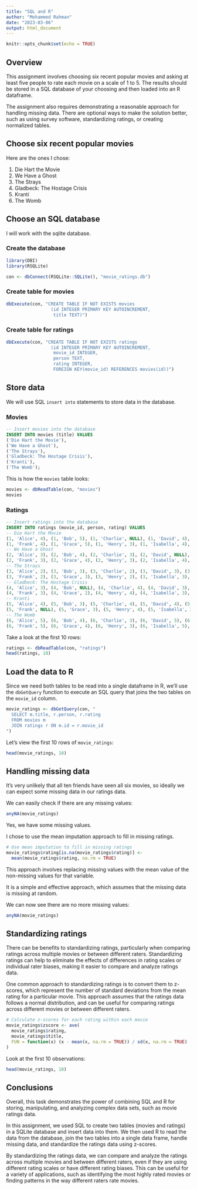 ```yaml
---
title: "SQL and R"
author: "Mohammed Rahman"
date: "2023-03-06"
output: html_document
---
```


```r
knitr::opts_chunk$set(echo = TRUE)
```

## Overview

This assignment involves choosing six recent popular movies and asking at least 
five people to rate each movie on a scale of 1 to 5. 
The results should be stored in a SQL database of your choosing and then loaded 
into an R dataframe. 

The assignment also requires demonstrating a reasonable approach for handling 
missing data. 
There are optional ways to make the solution better, such as using survey 
software, standardizing ratings, or creating normalized tables.

## Choose six recent popular movies

Here are the ones I chose:

1. Die Hart the Movie
2. We Have a Ghost
3. The Strays
4. Gladbeck: The Hostage Crisis
5. Kranti
6. The Womb

## Choose an SQL database

I will work with the sqlite database.

### Create the database

```r
library(DBI)
library(RSQLite)

con <- dbConnect(RSQLite::SQLite(), "movie_ratings.db")
```

### Create table for movies

```r
dbExecute(con, "CREATE TABLE IF NOT EXISTS movies
                 (id INTEGER PRIMARY KEY AUTOINCREMENT,
                  title TEXT)")
```

### Create table for ratings

```r
dbExecute(con, "CREATE TABLE IF NOT EXISTS ratings
                 (id INTEGER PRIMARY KEY AUTOINCREMENT,
                  movie_id INTEGER,
                  person TEXT,
                  rating INTEGER,
                  FOREIGN KEY(movie_id) REFERENCES movies(id))")
```

## Store data

We will use SQL `insert into` statements to store data in the database.

### Movies

```sql
-- Insert movies into the database
INSERT INTO movies (title) VALUES 
('Die Hart the Movie'),
('We Have a Ghost'),
('The Strays'),
('Gladbeck: The Hostage Crisis'),
('Kranti'),
('The Womb');
```

This is how the `movies` table looks:

```r
movies <- dbReadTable(con, "movies")
movies
```


### Ratings

```sql
-- Insert ratings into the database
INSERT INTO ratings (movie_id, person, rating) VALUES 
-- Die Hart the Movie
(1, 'Alice', 4), (1, 'Bob', 5), (1, 'Charlie', NULL), (1, 'David', 4), (1, 'Emma', 2), 
(1, 'Frank', 4), (1, 'Grace', 5), (1, 'Henry', 3), (1, 'Isabella', 4), (1, 'Jacob', 2), 
-- We Have a Ghost
(2, 'Alice', 3), (2, 'Bob', 4), (2, 'Charlie', 3), (2, 'David', NULL), (2, 'Emma', 2), 
(2, 'Frank', 3), (2, 'Grace', 4), (2, 'Henry', 3), (2, 'Isabella', 4), (2, 'Jacob', 2), 
-- The Strays
(3, 'Alice', 2), (3, 'Bob', 3), (3, 'Charlie', 2), (3, 'David', 3), (3, 'Emma', 1), 
(3, 'Frank', 2), (3, 'Grace', 3), (3, 'Henry', 2), (3, 'Isabella', 3), (3, 'Jacob', 1), 
-- Gladbeck: The Hostage Crisis
(4, 'Alice', 3), (4, 'Bob', NULL), (4, 'Charlie', 4), (4, 'David', 3), (4, 'Emma', 5), 
(4, 'Frank', 3), (4, 'Grace', 2), (4, 'Henry', 4), (4, 'Isabella', 3), (4, 'Jacob', 5), 
-- Kranti
(5, 'Alice', 4), (5, 'Bob', 3), (5, 'Charlie', 4), (5, 'David', 4), (5, 'Emma', 2), 
(5, 'Frank', NULL), (5, 'Grace', 3), (5, 'Henry', 4), (5, 'Isabella', 3), (5, 'Jacob', 2), 
-- The Womb
(6, 'Alice', 5), (6, 'Bob', 4), (6, 'Charlie', 3), (6, 'David', 5), (6, 'Emma', 2), 
(6, 'Frank', 5), (6, 'Grace', 4), (6, 'Henry', 3), (6, 'Isabella', 5), (6, 'Jacob', NULL);
```

Take a look at the first 10 rows:
```r
ratings <- dbReadTable(con, "ratings")
head(ratings, 10)
```

## Load the data to R

Since we need both tables to be read into a single dataframe in R, we'll use 
the `dbGetQuery` function to execute an SQL query that joins the two tables on 
the `movie_id` column.

```r
movie_ratings <- dbGetQuery(con, "
  SELECT m.title, r.person, r.rating
  FROM movies m
  JOIN ratings r ON m.id = r.movie_id
")
```

Let's view the first 10 rows of `movie_ratings`:

```r
head(movie_ratings, 10)
```

## Handling missing data

It's very unlikely that all ten friends have seen all six movies, so ideally we 
can expect some missing data in our ratings data.

We can easily check if there are any missing values:

```r
anyNA(movie_ratings)
```

Yes, we have some missing values.

I chose to use the mean imputation approach to fill in missing ratings.

```r
# Use mean imputation to fill in missing ratings
movie_ratings$rating[is.na(movie_ratings$rating)] <- 
  mean(movie_ratings$rating, na.rm = TRUE)
```

This approach involves replacing missing values with the mean value of the 
non-missing values for that variable.

It is a simple and effective approach, which assumes that the missing data is 
missing at random.

We can now see there are no more missing values:

```r
anyNA(movie_ratings)
```

## Standardizing ratings

There can be benefits to standardizing ratings, particularly when comparing 
ratings across multiple movies or between different raters. 
Standardizing ratings can help to eliminate the effects of differences in 
rating scales or individual rater biases, making it easier to compare and 
analyze ratings data.

One common approach to standardizing ratings is to convert them to z-scores, 
which represent the number of standard deviations from the mean rating for a 
particular movie. This approach assumes that the ratings data follows a normal 
distribution, and can be useful for comparing ratings across different movies 
or between different raters.

```r
# Calculate z-scores for each rating within each movie
movie_ratings$zscore <- ave(
  movie_ratings$rating, 
  movie_ratings$title, 
  FUN = function(x) (x - mean(x, na.rm = TRUE)) / sd(x, na.rm = TRUE)
)
```

Look at the first 10 observations:

```r
head(movie_ratings, 10)
```

## Conclusions

Overall, this task demonstrates the power of combining SQL and R for storing, manipulating, and analyzing complex data sets, such as movie ratings data.

In this assignment, we used SQL to create two tables (movies and ratings) in a SQLite database and insert data into them. We then used R to read the data from the database, join the two tables into a single data frame, handle missing data, and standardize the ratings data using z-scores.

By standardizing the ratings data, we can compare and analyze the ratings across multiple movies and between different raters, even if they are using different rating scales or have different rating biases. This can be useful for a variety of applications, such as identifying the most highly rated movies or finding patterns in the way different raters rate movies.
